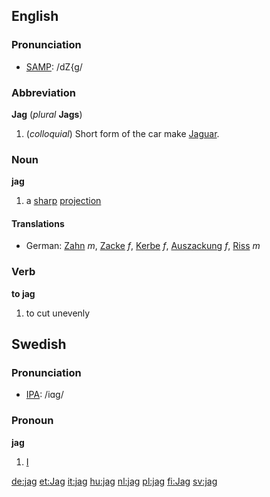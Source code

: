 ==English==
===Pronunciation===
*[[w:SAMPA|SAMP]]: /dZ{g/
===Abbreviation===
'''Jag''' (''plural'' '''Jags''')
#(''colloquial'') Short form of the car make [[Jaguar]].
===Noun===
'''jag'''
# a [[sharp]] [[projection]]
====Translations====
*German: [[Zahn]] ''m'', [[Zacke]] ''f'', [[Kerbe]] ''f'', [[Auszackung]] ''f'', [[Riss]] ''m''

===Verb===
'''to jag'''
# to cut unevenly

==Swedish==
===Pronunciation===
*[[w:IPA|IPA]]: /iɑg/

===Pronoun===
'''jag'''

#[[I]]

[[de:jag]]
[[et:Jag]]
[[it:jag]]
[[hu:jag]]
[[nl:jag]]
[[pl:jag]]
[[fi:Jag]]
[[sv:jag]]
